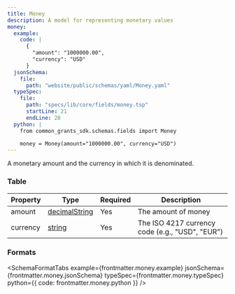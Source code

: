 ```yaml
---
title: Money
description: A model for representing monetary values
money:
  example:
    code: |
      {
        "amount": "1000000.00",
        "currency": "USD"
      }
  jsonSchema:
    file:
      path: "website/public/schemas/yaml/Money.yaml"
  typeSpec:
    file:
      path: "specs/lib/core/fields/money.tsp"
      startLine: 21
      endLine: 28
  python: |
    from common_grants_sdk.schemas.fields import Money

    money = Money(amount="1000000.00", currency="USD")
---
```



A monetary amount and the currency in which it is denominated.

### Table

| Property | Type                                                   | Required | Description                                     |
| -------- | ------------------------------------------------------ | -------- | ----------------------------------------------- |
| amount   | [decimalString](/protocol/types/numeric#decimalstring) | Yes      | The amount of money                             |
| currency | [string](/protocol/types/string#string)                | Yes      | The ISO 4217 currency code (e.g., "USD", "EUR") |

### Formats

<SchemaFormatTabs
  example={frontmatter.money.example}
  jsonSchema={frontmatter.money.jsonSchema}
  typeSpec={frontmatter.money.typeSpec}
  python={{ code: frontmatter.money.python }}
/>
